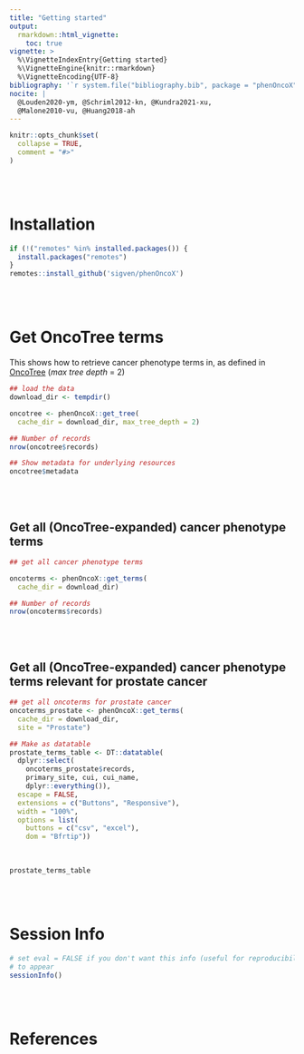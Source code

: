 ```yaml
---
title: "Getting started"
output: 
  rmarkdown::html_vignette:
    toc: true
vignette: >
  %\VignetteIndexEntry{Getting started}
  %\VignetteEngine{knitr::rmarkdown}
  %\VignetteEncoding{UTF-8}
bibliography: '`r system.file("bibliography.bib", package = "phenOncoX")`'
nocite: |
  @Louden2020-ym, @Schriml2012-kn, @Kundra2021-xu, 
  @Malone2010-vu, @Huang2018-ah
---
```


```r
knitr::opts_chunk$set(
  collapse = TRUE,
  comment = "#>"
)
```


<br><br>


# Installation

```r

if (!("remotes" %in% installed.packages()) {
  install.packages("remotes")
}
remotes::install_github('sigven/phenOncoX')
```


<br><br>

# Get OncoTree terms

This shows how to retrieve cancer phenotype terms in, as defined in 
[OncoTree](http://oncotree.mskcc.org/#/home) (*max tree depth* = 2)

```r

## load the data
download_dir <- tempdir()

oncotree <- phenOncoX::get_tree(
  cache_dir = download_dir, max_tree_depth = 2)

## Number of records
nrow(oncotree$records)

## Show metadata for underlying resources
oncotree$metadata


```

<br><br>

## Get all (OncoTree-expanded) cancer phenotype terms

```r

## get all cancer phenotype terms

oncoterms <- phenOncoX::get_terms(
  cache_dir = download_dir)

## Number of records
nrow(oncoterms$records)


```

<br><br>

## Get all (OncoTree-expanded) cancer phenotype terms relevant for prostate cancer 

```r

## get all oncoterms for prostate cancer
oncoterms_prostate <- phenOncoX::get_terms(
  cache_dir = download_dir, 
  site = "Prostate")

## Make as datatable
prostate_terms_table <- DT::datatable(
  dplyr::select(
    oncoterms_prostate$records, 
    primary_site, cui, cui_name,
    dplyr::everything()),
  escape = FALSE,
  extensions = c("Buttons", "Responsive"), 
  width = "100%",
  options = list(
    buttons = c("csv", "excel"), 
    dom = "Bfrtip"))

```

<br>

```r
prostate_terms_table
```

<br><br>

# Session Info

\vspace{5pt}
\footnotesize
```r
# set eval = FALSE if you don't want this info (useful for reproducibility) 
# to appear
sessionInfo()
```
\normalsize

<br><br>

# References